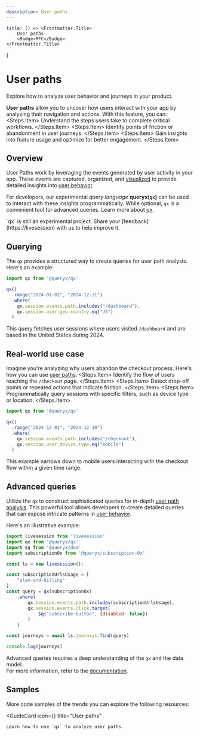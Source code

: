 ```yaml
---
description: User paths
---
```


    title: () => <Frontmatter.Title>
        User paths
        <Badge>RFC</Badge>
    </Frontmatter.Title>
}

# User paths
<Subtitle>
    Explore how to analyze user behavior and journeys in your product.
</Subtitle>

**User paths** allow you to uncover how users interact with your app by analyzing their navigation and actions. With this feature, you can:
<Steps>
    <Steps.Item>
        Understand the steps users take to complete critical workflows.
    </Steps.Item>
    <Steps.Item>
        Identify points of friction or abandonment in user journeys.
    </Steps.Item>
    <Steps.Item>
        Gain insights into feature usage and optimize for better engagement.
    </Steps.Item>
</Steps>

## Overview
User Paths work by leveraging the events generated by user activity in your app. These events are captured, organized, and [visualized](https://livesession.io) to provide detailed insights into [user behavior](https://livesession.io).

For developers, our experimental *query language* **queryx(`qx`)** can be used to interact with these insights programmatically. While optional, `qx` is a convenient tool for advanced queries. Learn more about [qx](https://livesession.io).

<Callout>
    `qx` is still an experimental project. Share your [feedback](https://livesession) with us to help improve it.
</Callout>

## Querying
The `qx`  provides a structured way to create queries for user path analysis. Here's an example:

```javascript Query US dashboard
import qx from '@queryx/qx'

qx()
  .range("2024-01-01", "2024-12-31")
  .where(
    qx.session.events.path.includes("/dashboard"),
    qx.session.user.geo.country.eq("US")
  )
```

This query fetches user sessions where users visited `/dashboard` and are based in the United States during 2024.

## Real-world use case
Imagine you're analyzing why users abandon the checkout process. Here's how you can use [user paths](https://livesession.io):
<Steps>
    <Steps.Item>
        Identify the flow of users reaching the `/checkout` page.
    </Steps.Item>
    <Steps.Item>
        Detect drop-off points or repeated actions that indicate friction.
    </Steps.Item>
    <Steps.Item>
        Programmatically query sessions with specific filters, such as device type or location.
    </Steps.Item>
</Steps>

```javascript Query mobile checkout
import qx from '@queryx/qx'

qx()
  .range("2024-12-01", "2024-12-10")
  .where(
    qx.session.events.path.includes("/checkout"),
    qx.session.user.device.type.eq("mobile")
  )
```

This example narrows down to mobile users interacting with the checkout flow within a given time range.

## Advanced queries
Utilize the `qx` to construct sophisticated queries for in-depth [user path analysis](https://livesession.io).
This powerful tool allows developers to create detailed queries that can expose intricate patterns in [user behavior](https://livesession.io). <br/>

Here's an illustrative example:

```js Query subscription journey
import livesession from 'livesession'
import qx from '@queryx/qx'
import $q from '@queryx/dom'
import subscription0x from '@queryx/subscription-0x'

const ls = new livesession();

const subscriptionUrlsUsage = [
    "plan-and-billing"
]
const query = qx(subscription0x)
    .where(
        qx.session.events.path.includes(subscriptionUrlsUsage),
        qx.session.events.click.target(
            $q("subscribe-button", {disabled: false})
        )
    )

const journeys = await ls.journeys.find(query)

console.log(journeys)
```
Advanced queries requires a deep understanding of the `qx` and the data model.<br/>
For more information, refer to the [documentation](https://livesession.io).

## Samples
More code samples of the trends you can explore the following resources:

<GuideCard
    icon={<IconFunnels/>}
    title="User paths"
>
    Learn how to use `qx` to analyze user paths.
</GuideCard>
